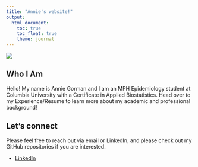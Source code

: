 ```yaml
---
title: "Annie's website!"
output: 
  html_document:
    toc: true
    toc_float: true
    theme: journal
---
```

![](https://i.etsystatic.com/31705700/r/il/3881b8/3590936458/il_1080xN.3590936458_6sca.jpg)

## Who I Am
Hello! My name is Annie Gorman and I am an MPH Epidemiology student at Columbia University with a Certificate in Applied Biostatistics. Head over to my Experience/Resume to learn more about my academic and professional background!

## Let's connect
Please feel free to reach out via email or LinkedIn, and please check out my GitHub repositories if you are interested. 

* [LinkedIn](https://www.linkedin.com/in/annie-gorman-216a47257)